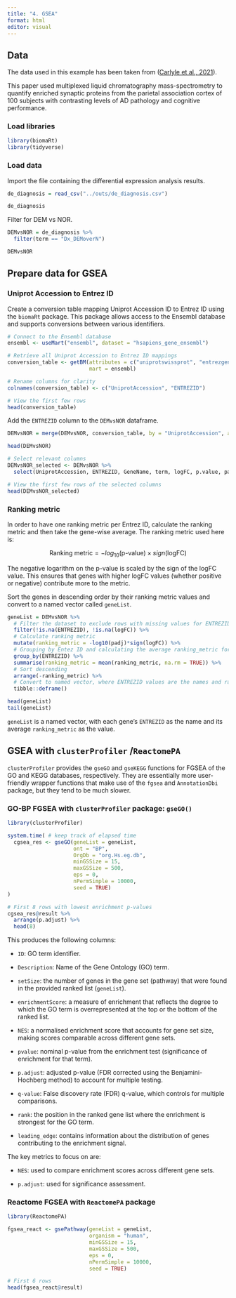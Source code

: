 ```yaml
---
title: "4. GSEA"
format: html
editor: visual
---
```


## Data

The data used in this example has been taken from ([Carlyle et al., 2021](https://www.sciencedirect.com/science/article/pii/S0197458021001275?via%3Dihub#sec0002)).

This paper used multiplexed liquid chromatography mass-spectrometry to quantify enriched synaptic proteins from the parietal association cortex of 100 subjects with contrasting levels of AD pathology and cognitive performance.

### Load libraries

```r
library(biomaRt)
library(tidyverse)
```

### Load data

Import the file containing the differential expression analysis results.

```r
de_diagnosis = read_csv("../outs/de_diagnosis.csv")

de_diagnosis
```

Filter for DEM vs NOR.

```r
DEMvsNOR = de_diagnosis %>%
  filter(term == "Dx_DEMoverN")

DEMvsNOR
```

## Prepare data for GSEA

### Uniprot Accession to Entrez ID

Create a conversion table mapping Uniprot Accession ID to Entrez ID using the `biomaRt` package. This package allows access to the Ensembl database and supports conversions between various identifiers.

```r
# Connect to the Ensembl database
ensembl <- useMart("ensembl", dataset = "hsapiens_gene_ensembl")

# Retrieve all Uniprot Accession to Entrez ID mappings
conversion_table <- getBM(attributes = c("uniprotswissprot", "entrezgene_id"),
                          mart = ensembl)

# Rename columns for clarity
colnames(conversion_table) <- c("UniprotAccession", "ENTREZID")

# View the first few rows
head(conversion_table)
```

Add the `ENTREZID` column to the `DEMvsNOR` dataframe.

```r
DEMvsNOR = merge(DEMvsNOR, conversion_table, by = "UniprotAccession", all.x=TRUE)

head(DEMvsNOR)
```

```r
# Select relevant columns
DEMvsNOR_selected <- DEMvsNOR %>%
  select(UniprotAccession, ENTREZID, GeneName, term, logFC, p.value, padj)

# View the first few rows of the selected columns
head(DEMvsNOR_selected)
```

### Ranking metric

In order to have one ranking metric per Entrez ID, calculate the ranking metric and then take the gene-wise average. The ranking metric used here is:

$$
\text{Ranking metric} = -log_{10}(\text{p-value}) \times sign(\text{logFC})
$$

The negative logarithm on the p-value is scaled by the sign of the logFC value. This ensures that genes with higher logFC values (whether positive or negative) contribute more to the metric.

Sort the genes in descending order by their ranking metric values and convert to a named vector called `geneList`.

```r
geneList = DEMvsNOR %>%
  # Filter the dataset to exclude rows with missing values for ENTREZID and logFC to ensure only valid rows are used in the calculation
  filter(!is.na(ENTREZID), !is.na(logFC)) %>%
  # Calculate ranking metric
  mutate(ranking_metric = -log10(padj)*sign(logFC)) %>%
  # Grouping by Entez ID and calculating the average ranking_metric for each group
  group_by(ENTREZID) %>% 
  summarise(ranking_metric = mean(ranking_metric, na.rm = TRUE)) %>% 
  # Sort descending
  arrange(-ranking_metric) %>%
  # Convert to named vector, where ENTREZID values are the names and ranking_metric values are values in the vector
  tibble::deframe()

head(geneList)
tail(geneList)
```

`geneList` is a named vector, with each gene's `ENTREZID` as the name and its average `ranking_metric` as the value.

## GSEA with `clusterProfiler` /`ReactomePA`

`clusterProfiler` provides the `gseGO` and `gseKEGG` functions for FGSEA of the GO and KEGG databases, respectively. They are essentially more user-friendly wrapper functions that make use of the `fgsea` and `AnnotationDbi` package, but they tend to be much slower.

### GO-BP FGSEA with `clusterProfiler` package: `gseGO()`

```r
library(clusterProfiler)

system.time( # keep track of elapsed time
  cgsea_res <- gseGO(geneList = geneList, 
                     ont = "BP", 
                     OrgDb = "org.Hs.eg.db", 
                     minGSSize = 15, 
                     maxGSSize = 500, 
                     eps = 0, 
                     nPermSimple = 10000, 
                     seed = TRUE)
)
```

```r
# First 8 rows with lowest enrichment p-values
cgsea_res@result %>% 
  arrange(p.adjust) %>% 
  head(8)
```

This produces the following columns:

-   `ID`: GO term identifier.

-   `Description`: Name of the Gene Ontology (GO) term.

-   `setSize`: the number of genes in the gene set (pathway) that were found in the provided ranked list (`geneList`).

-   `enrichmentScore`: a measure of enrichment that reflects the degree to which the GO term is overrepresented at the top or the bottom of the ranked list.

-   `NES`: a normalised enrichment score that accounts for gene set size, making scores comparable across different gene sets.

-   `pvalue`: nominal p-value from the enrichment test (significance of enrichment for that term).

-   `p.adjust`: adjusted p-value (FDR corrected using the Benjamini-Hochberg method) to account for multiple testing.

-   `q-value`: False discovery rate (FDR) q-value, which controls for multiple comparisons.

-   `rank`: the position in the ranked gene list where the enrichment is strongest for the GO term.

-   `leading_edge`: contains information about the distribution of genes contributing to the enrichment signal.

The key metrics to focus on are:

-   `NES`: used to compare enrichment scores across different gene sets.

-   `p.adjust`: used for significance assessment.

### Reactome FGSEA with `ReactomePA` package

```r
library(ReactomePA)

fgsea_react <- gsePathway(geneList = geneList, 
                          organism = "human",
                          minGSSize = 15, 
                          maxGSSize = 500, 
                          eps = 0, 
                          nPermSimple = 10000, 
                          seed = TRUE)
```

```r
# First 6 rows
head(fgsea_react@result)
```
